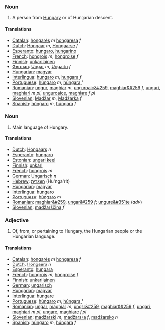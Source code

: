 === Noun ===
#A person from [[Hungary]] or of Hungarian descent.

====Translations====
*[[Catalan]]: [[hongarès]] ''m'' [[hongaresa]] ''f''
*[[Dutch]]: [[Hongaar]] ''m'', [[Hongaarse]] ''f''
*[[Esperanto]]: [[hungaro]], [[hungarino]]
*[[French]]: [[hongrois]] ''m'', [[hongroise]] ''f''
*[[Finnish]]: [[unkarilainen]]
*[[German]]: [[Ungar]] ''m'', [[Ungarin]] ''f''
*[[Hungarian]]: [[magyar]]
*[[Interlingua]]: [[hungaro]] ''m'', [[hungara]] ''f''
*[[Portuguese]]: [[húngaro]] ''m'', [[húngara]] ''f''
*[[Romanian]]: [[ungur]], [[maghiar]] ''m'', [[unguroaic&#259]], [[maghiar&#259]] ''f'', [[unguri]], [[maghiari]] ''m pl'', [[unguroaice]], [[maghiare]] ''f pl''
*[[Slovenian]]: [[Madžar]] ''m'', [[Madžarka]] ''f''
*[[Spanish]]: [[húngaro]] ''m'', [[húngara]] ''f''

=== Noun ===
#Main language of Hungary.

====Translations====
*[[Dutch]]: [[Hongaars]] ''n''
*[[Esperanto]]: [[hungaro]]
*[[Estonian]]: [[ungari keel]]
*[[Finnish]]: [[unkari]]
*[[French]]: [[hongrois]] ''m''
*[[German]]: [[Ungarisch]] ''n''
*[[Hebrew]]: [[הונגרית]] (Hu'nga'rit)
*[[Hungarian]]: [[magyar]]
*[[Interlingua]]: [[hungaro]]
*[[Portuguese]]: [[húngaro]] ''m''
*[[Romanian]]: [[maghiar&#259]], [[ungar&#259]] ''f''; [[ungure&#351te]] (''adv'')
*[[Slovenian]]: [[madžarščina]] ''f''

=== Adjective ===
#Of, from, or pertaining to Hungary, the Hungarian people or the Hungarian language.

====Translations====
*[[Catalan]]: [[hongarès]] ''m'' [[hongaresa]] ''f''
*[[Dutch]]: [[Hongaars]] ''n''
*[[Esperanto]]: [[hungara]]
*[[French]]: [[hongrois]] ''m'', [[hongroise]] ''f''
*[[Finnish]]: [[unkarilainen]]
*[[German]]: [[ungarisch]]
*[[Hungarian]]: [[magyar]]
*[[Interlingua]]: [[hungare]]
*[[Portuguese]]: [[húngaro]] ''m'', [[húngara]] ''f''
*[[Romanian]]: [[ungar]], [[maghiar]] ''m'', [[ungar&#259]], [[maghiar&#259]] ''f'', [[ungari]], [[maghiari]] ''m pl'', [[ungare]], [[maghiare]] ''f pl''
*[[Slovenian]]: [[madžarski]] ''m'', [[madžarska]] ''f'', [[madžarsko]] ''n''
*[[Spanish]]: [[húngaro]] ''m'', [[húngara]] ''f''